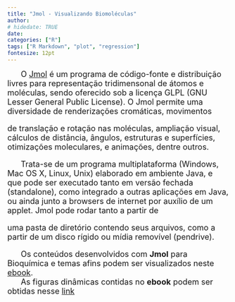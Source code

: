 ```yaml
---
title: "Jmol - Visualizando Biomoléculas"
author: 
# hidedate: TRUE
date:  
categories: ["R"]
tags: ["R Markdown", "plot", "regression"]
fontesize: 12pt
---
```

<font size="4">

|       O [Jmol](http://jmol.sourceforge.net/) é um programa de código-fonte e distribuição livres para representação tridimensonal de átomos e moléculas, sendo oferecido sob a licença GLPL (GNU Lesser General Public License). O Jmol permite uma diversidade de renderizações cromáticas, movimentos
de translação e rotação nas moléculas, ampliação visual, cálculos de distância, ângulos, estruturas e superfícies, otimizações moleculares, e animações, dentre outros.

|       Trata-se de um programa multiplataforma (Windows, Mac OS X, Linux, Unix) elaborado em ambiente Java, e que pode ser executado tanto em versão fechada (standalone), como integrado a outras aplicações em Java, ou ainda junto a browsers de internet por auxílio de um applet. Jmol pode rodar tanto a partir de
uma pasta de diretório contendo seus arquivos, como a partir de um disco rígido ou mídia removível (pendrive).

|       Os conteúdos desenvolvidos com **Jmol** para Bioquímica e temas afins podem ser visualizados neste [ebook](.\BioqEstrutJmol.pdf).
|       As figuras dinâmicas contidas no **ebook** podem ser obtidas nesse [link](.\figBook\figuras.html)


</font>
